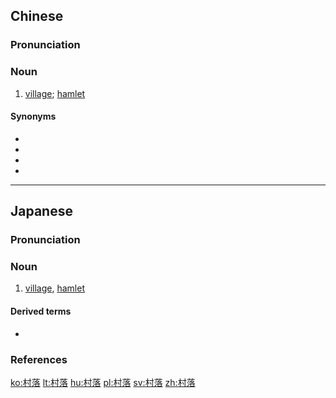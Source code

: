 ==Chinese==
{{zh-forms}}

===Pronunciation===
{{zh-pron
|m=cūnluò
|c=cyun1 lok6
|mn=chhoan-lo̍k
|cat=n
}}

===Noun===
{{zh-noun}}

# [[village]]; [[hamlet]] {{zh-mw|座}}

====Synonyms====
* {{zh-l|村莊}}
* {{zh-l|村子}}
* {{zh-l|屯落}}
* {{zh-l|莊子|tr=﻿﻿zhuāngzi}}

----

==Japanese==
{{wikipedia|lang=ja}}
{{ja-kanjitab|そん|らく|yomi=o}}

===Pronunciation===
{{ja-pron|yomi=o|そんらく|acc=0|acc_ref=DJR,NHK|acc2=1|acc2_ref=DJR,NHK}}

===Noun===
{{ja-noun|そんらく}}

# [[village]], [[hamlet]]

====Derived terms====
* {{ja-r|村落共同体|そんらく ぎょうどうたい|[[village]] [[community]]}}

===References===
<references/>

[[ko:村落]]
[[lt:村落]]
[[hu:村落]]
[[pl:村落]]
[[sv:村落]]
[[zh:村落]]